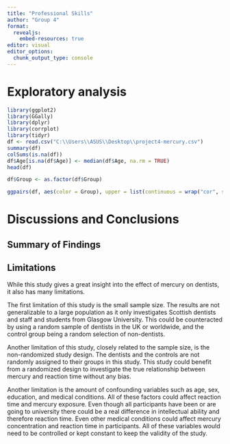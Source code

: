 ```yaml
---
title: "Professional Skills"
author: "Group 4"
format: 
  revealjs: 
    embed-resources: true
editor: visual
editor_options: 
  chunk_output_type: console
---
```


# Exploratory analysis

```r
library(ggplot2)
library(GGally)
library(dplyr)
library(corrplot)
library(tidyr)
df <- read.csv("C:\\Users\\ASUS\\Desktop\\project4-mercury.csv")
summary(df)
colSums(is.na(df))
df$Age[is.na(df$Age)] <- median(df$Age, na.rm = TRUE)
head(df)

df$Group <- as.factor(df$Group)

ggpairs(df, aes(color = Group), upper = list(continuous = wrap("cor", size = 3)))


```

# Discussions and Conclusions

## Summary of Findings

## Limitations

While this study gives a great insight into the effect of mercury on dentists, it also has many limitations.

The first limitation of this study is the small sample size. The results are not generalizable to a large population as it only investigates Scottish dentists and staff and students from Glasgow University. This could be counteracted by using a random sample of dentists in the UK or worldwide, and the control group being a random selection of non-dentists.

Another limitation of this study, closely related to the sample size, is the non-randomized study design. The dentists and the controls are not randomly assigned to their groups in this study. This study could benefit from a randomized design to investigate the true relationship between mercury and reaction time without any bias.

Another limitation is the amount of confounding variables such as age, sex, education, and medical conditions. All of these factors could affect reaction time and mercury exposure. Even though all participants have been or are going to university there could be a real difference in intellectual ability and therefore reaction time. Even other medical conditions could affect mercury concentration and reaction time in participants. All of these variables would need to be controlled or kept constant to keep the validity of the study.
